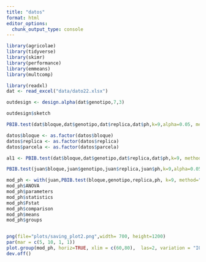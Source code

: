 ```yaml
---
title: "datos"
format: html
editor_options: 
  chunk_output_type: console
---
```




```r
library(agricolae)
library(tidyverse)
library(skimr)
library(performance)
library(emmeans)
library(multcomp)

```

```r
library(readxl)
dat <- read_excel("data/dato22.xlsx")
```

```r
outdesign <- design.alpha(dat$genotipo,7,3)
```


```r
outdesign$sketch
```



```r
PBIB.test(dat$bloque,dat$genotipo,dat$replica,dat$ph,k=9,alpha=0.05, method = c("REML","ML", "VC"), console = TRUE, group = TRUE)
```


```r
datos$bloque <- as.factor(datos$bloque)
datos$replica <- as.factor(datos$replica)
datos$parcela <- as.factor(datos$parcela)
```

```r
al1 <- PBIB.test(dat$bloque,dat$genotipo,dat$replica,dat$ph,k=9, method = "REML", test = "tukey", alpha = 0.05, console = TRUE, group = TRUE )
```


```r
PBIB.test(juan$bloque,juan$genotipo,juan$replica,juan$ph,k=9,alpha=0.05, method = c("REML"), test=c("lsd"), console = TRUE, group = TRUE)
```

```r
mod_ph <- with(juan,PBIB.test(bloque,genotipo,replica,ph, k=9, method="REML"))
mod_ph$ANOVA
mod_ph$parameters
mod_ph$statistics
mod_ph$Fstat
mod_ph$comparison
mod_ph$means
mod_ph$groups


png(file="plots/saving_plot2.png",width= 700, height=1200)
par(mar = c(5, 10, 1, 1))
plot.group(mod_ph, horiz=TRUE, xlim = c(60,80),  las=2, variation = "IQR", hy=-2, xlab="Peso hectolítrico", main="")
dev.off()
```















